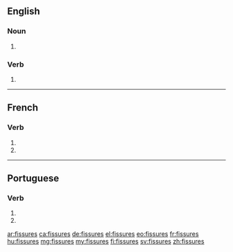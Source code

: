 {{also|fissurés}}
==English==

===Noun===
{{head|en|noun plural form}}

# {{plural of|fissure|lang=en}}

===Verb===
{{head|en|verb form}}

# {{en-third-person singular of|fissure}}

----

==French==

===Verb===
{{fr-verb-form}}

# {{inflection of|fissurer||2|s|pres|indc|lang=fr}}
# {{inflection of|fissurer||2|s|pres|subj|lang=fr}}

----

==Portuguese==

===Verb===
{{pt-verb-form}}

# {{inflection of|fissurar||2|s|pres|subj|lang=pt}}
# {{inflection of|fissurar||2|s|negative|impr|lang=pt}}

[[ar:fissures]]
[[ca:fissures]]
[[de:fissures]]
[[el:fissures]]
[[eo:fissures]]
[[fr:fissures]]
[[hu:fissures]]
[[mg:fissures]]
[[my:fissures]]
[[fi:fissures]]
[[sv:fissures]]
[[zh:fissures]]